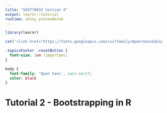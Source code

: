 ```yaml
---
title: "SOST70033 Section 4"
output: learnr::tutorial
runtime: shiny_prerendered
---
```


```r
library(learnr)
```

```r
cat('<link href="https://fonts.googleapis.com/css?family=Open+Sans&display=swap" rel="stylesheet">')
```

```css
.topicsFooter .resetButton {
  font-size: 1em !important;
}

body {
  font-family: 'Open Sans', sans-serif;
  color: black
}
```


# Tutorial 2 - Bootstrapping in R
